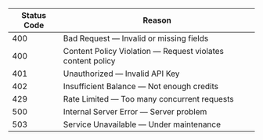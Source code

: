 | Status Code | Reason |
|-------------|--------|
| 400 | Bad Request — Invalid or missing fields |
| 400 | Content Policy Violation — Request violates content policy |
| 401 | Unauthorized — Invalid API Key |
| 402 | Insufficient Balance — Not enough credits |
| 429 | Rate Limited — Too many concurrent requests |
| 500 | Internal Server Error — Server problem |
| 503 | Service Unavailable — Under maintenance |